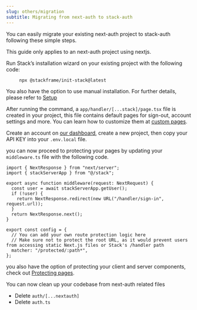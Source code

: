 ```yaml
---
slug: others/migration
subtitle: Migrating from next-auth to stack-auth
---
```


You can easily migrate your existing next-auth project to stack-auth following these simple steps.

<Note>This guide only applies to an next-auth project using nextjs.</Note>

Run Stack’s installation wizard on your existing project with the following code:

```sh title="Terminal"
     npx @stackframe/init-stack@latest
```

You also have the option to use manual installation. For further details, please refer to [Setup](https://docs.stack-auth.com/getting-started/setup)

After running the command, a `app/handler/[...stack]/page.tsx` file is created in your project, this file contains default pages for sign-out, account settings and more. You can learn how to customize them at [custom pages](/customization/custom-pages).

Create an account on [our dashboard](https://app.stack-auth.com/projects), create a new project, then copy your API KEY into your `.env.local` file.

you can now proceed to protecting your pages by updating your `middleware.ts` file with the following code.

```tsx title="middleware.ts"
import { NextResponse } from "next/server";
import { stackServerApp } from "@/stack";

export async function middleware(request: NextRequest) {
  const user = await stackServerApp.getUser();
  if (!user) {
    return NextResponse.redirect(new URL("/handler/sign-in", request.url));
  }
  return NextResponse.next();
}

export const config = {
  // You can add your own route protection logic here
  // Make sure not to protect the root URL, as it would prevent users from accessing static Next.js files or Stack's /handler path
  matcher: "/protected/:path*",
};
```

you also have the option of protecting your client and server components, check out [Protecting pages](https://docs.stack-auth.com/getting-started/users#protecting-a-page).

You can now clean up your codebase from next-auth related files

- Delete `auth/[...nextauth]`
- Delete `auth.ts`
